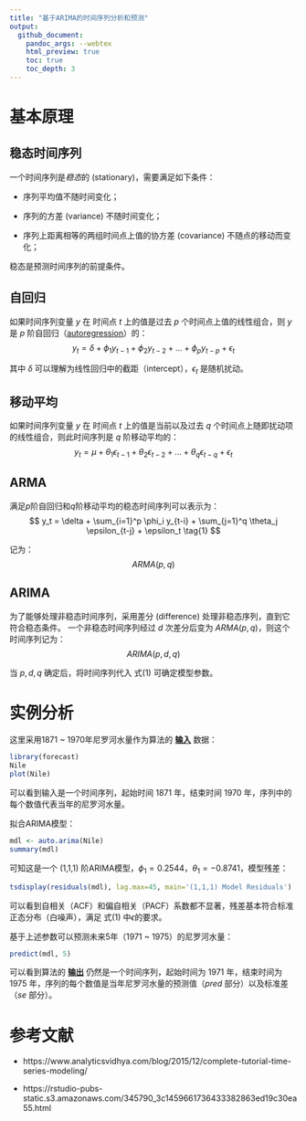 ```yaml
---
title: "基于ARIMA的时间序列分析和预测"
output:
  github_document:
    pandoc_args: --webtex
    html_preview: true
    toc: true
    toc_depth: 3
---
```


# 基本原理

## 稳态时间序列

一个时间序列是*稳态*的 (stationary)，需要满足如下条件：

* 序列平均值不随时间变化；

* 序列的方差 (variance) 不随时间变化；

* 序列上距离相等的两组时间点上值的协方差 (covariance) 不随点的移动而变化；

稳态是预测时间序列的前提条件。

## 自回归

如果时间序列变量 $y$ 在 时间点 $t$ 上的值是过去 $p$ 个时间点上值的线性组合，则 $y$ 是 $p$ 阶自回归（[autoregression](https://en.wikipedia.org/wiki/Autoregressive_model)）的：
$$
y_t = \delta + \phi_1 y_{t-1} + \phi_2 y_{t-2} + \dots + \phi_p y_{t-p} + \epsilon_t
$$

其中 $\delta$ 可以理解为线性回归中的截距（intercept），$\epsilon_t$ 是随机扰动。

## 移动平均

如果时间序列变量 $y$ 在 时间点 $t$ 上的值是当前以及过去 $q$ 个时间点上随即扰动项的线性组合，则此时间序列是 $q$ 阶移动平均的：
$$
y_t = \mu + \theta_1 \epsilon_{t-1} + \theta_2 \epsilon_{t-2} + \dots + \theta_q \epsilon_{t-q} + \epsilon_t
$$

## ARMA

满足$p$阶自回归和$q$阶移动平均的稳态时间序列可以表示为：
$$
y_t = \delta + \sum_{i=1}^p \phi_i y_{t-i} + \sum_{j=1}^q \theta_j \epsilon_{t-j} + \epsilon_t \tag{1}
$$

记为：
$$
ARMA(p, q)
$$

## ARIMA

为了能够处理非稳态时间序列，采用差分 (difference) 处理非稳态序列，直到它符合稳态条件。
一个非稳态时间序列经过 $d$ 次差分后变为 $ARMA(p, q)$，则这个时间序列记为：
$$
ARIMA(p, d, q)
$$

当 $p, d, q$ 确定后，将时间序列代入 式(1) 可确定模型参数。

# 实例分析

这里采用1871 ~ 1970年尼罗河水量作为算法的 <u>**输入**</u> 数据：

```r
library(forecast)
Nile
plot(Nile)
```

可以看到输入是一个时间序列，起始时间 1871 年，结束时间 1970 年，序列中的每个数值代表当年的尼罗河水量。

拟合ARIMA模型：
```r
mdl <- auto.arima(Nile)
summary(mdl)
```

可知这是一个 (1,1,1) 阶ARIMA模型，$\phi_1 = 0.2544$，$\theta_1 = -0.8741$，模型残差：
```r
tsdisplay(residuals(mdl), lag.max=45, main='(1,1,1) Model Residuals')
```

可以看到自相关（ACF）和偏自相关（PACF）系数都不显著，残差基本符合标准正态分布（白噪声），满足 式(1) 中$\epsilon$的要求。

基于上述参数可以预测未来5年（1971 ~ 1975）的尼罗河水量：
```r
predict(mdl, 5)
```

可以看到算法的 <u>**输出**</u> 仍然是一个时间序列，起始时间为 1971 年，结束时间为 1975 年，序列的每个数值是当年尼罗河水量的预测值（*pred* 部分）以及标准差（*se* 部分）。

# 参考文献

* https://www.analyticsvidhya.com/blog/2015/12/complete-tutorial-time-series-modeling/

* https://rstudio-pubs-static.s3.amazonaws.com/345790_3c1459661736433382863ed19c30ea55.html
